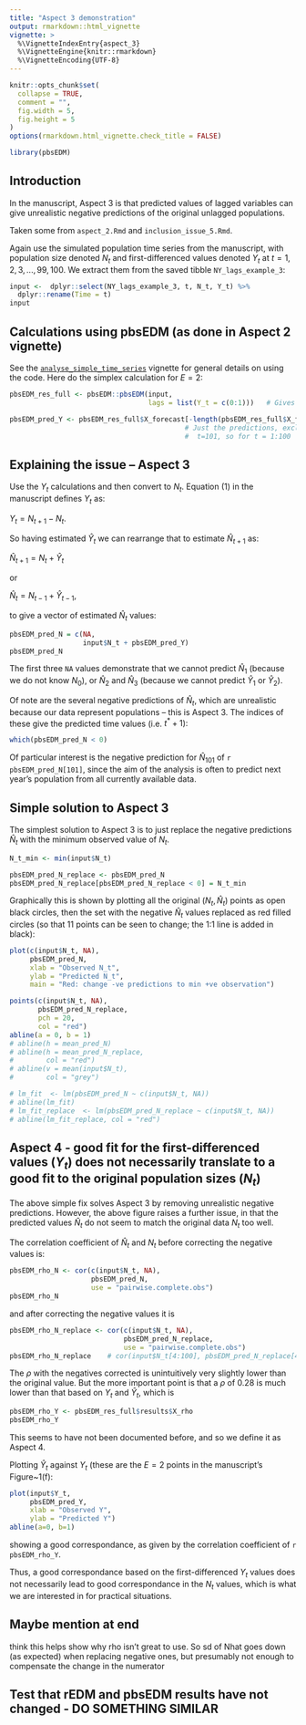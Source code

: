 ```yaml
---
title: "Aspect 3 demonstration"
output: rmarkdown::html_vignette
vignette: >
  %\VignetteIndexEntry{aspect_3}
  %\VignetteEngine{knitr::rmarkdown}
  %\VignetteEncoding{UTF-8}
---
```


```r
knitr::opts_chunk$set(
  collapse = TRUE,
  comment = "",
  fig.width = 5,
  fig.height = 5
)
options(rmarkdown.html_vignette.check_title = FALSE)
```

```r
library(pbsEDM)
```

## Introduction

In the manuscript, Aspect 3 is that predicted values of lagged variables can
give unrealistic negative predictions of the original unlagged populations.

Taken some from `aspect_2.Rmd` and `inclusion_issue_5.Rmd`.

Again use the simulated population time series from the manuscript, with
population size denoted $N_t$ and first-differenced values denoted $Y_t$ at $t = 1, 2, 3, ..., 99, 100$. We
extract them from the saved tibble `NY_lags_example_3`:

```r
input <-  dplyr::select(NY_lags_example_3, t, N_t, Y_t) %>%
  dplyr::rename(Time = t)
input
```

## Calculations using pbsEDM (as done in Aspect 2 vignette)

See the [`analyse_simple_time_series`](analyse_simple_time_series.html) vignette
for general details on using the code. Here do the simplex calculation for $E = 2$:
```r
pbsEDM_res_full <- pbsEDM::pbsEDM(input,
                                  lags = list(Y_t = c(0:1)))   # Gives full calculations

pbsEDM_pred_Y <- pbsEDM_res_full$X_forecast[-length(pbsEDM_res_full$X_forecast)]
                                           # Just the predictions, excluding
                                           #  t=101, so for t = 1:100
```

## Explaining the issue -- Aspect 3

Use the $Y_t$ calculations and then convert to $N_t$. Equation (1) in the
manuscript defines $Y_t$ as:

$Y_t = N_{t+1} - N_t$.

So having estimated $\hat{Y}_t$ we can rearrange that to estimate $\hat{N}_{t+1}$ as:

$\hat{N}_{t+1} = N_t + \hat{Y}_t$

or

$\hat{N}_t = N_{t-1} + \hat{Y}_{t-1}$,

to give a vector of estimated $\hat{N}_t$ values:
```r
pbsEDM_pred_N = c(NA,
                  input$N_t + pbsEDM_pred_Y)
pbsEDM_pred_N
```

The first three `NA` values demonstrate that we cannot predict $\hat{N}_1$ (because we do not know $N_0$), or
$\hat{N}_2$ and $\hat{N}_3$ (because we cannot predict $\hat{Y}_1$ or
$\hat{Y}_2$).

Of note are the several negative predictions of $\hat{N}_t$, which
are unrealistic because our data represent populations -- this is Aspect 3. The indices of these
give the predicted time values (i.e. $t^* + 1$):
```r
which(pbsEDM_pred_N < 0)
```

Of particular interest is the negative prediction for $\hat{N}_{101}$ of
`r  pbsEDM_pred_N[101]`, since the
aim of the analysis is often to predict next year's population from all
currently available data.

## Simple solution to Aspect 3

The simplest solution to Aspect 3 is to just replace the negative
predictions $\hat{N}_t$ with the minimum observed value of $N_t$.
```r
N_t_min <- min(input$N_t)

pbsEDM_pred_N_replace <- pbsEDM_pred_N
pbsEDM_pred_N_replace[pbsEDM_pred_N_replace < 0] = N_t_min
```

Graphically this is shown by plotting all the original $(N_t, \hat{N}_t)$ points
as open black circles, then the set with the negative $\hat{N}_t$ values
replaced as red filled circles (so that 11 points can be seen to change; the 1:1
line is added in black):

```r
plot(c(input$N_t, NA),
     pbsEDM_pred_N,
     xlab = "Observed N_t",
     ylab = "Predicted N_t",
     main = "Red: change -ve predictions to min +ve observation")

points(c(input$N_t, NA),
       pbsEDM_pred_N_replace,
       pch = 20,
       col = "red")
abline(a = 0, b = 1)
# abline(h = mean_pred_N)
# abline(h = mean_pred_N_replace,
#        col = "red")
# abline(v = mean(input$N_t),
#        col = "grey")

# lm_fit  <- lm(pbsEDM_pred_N ~ c(input$N_t, NA))
# abline(lm_fit)
# lm_fit_replace  <- lm(pbsEDM_pred_N_replace ~ c(input$N_t, NA))
# abline(lm_fit_replace, col = "red")
```

## Aspect 4 - good fit for the first-differenced values ($Y_t$) does not necessarily translate to a good fit to the original population sizes ($N_t$)

The above simple fix solves Aspect 3 by removing unrealistic negative
predictions. However, the above figure raises a further issue, in that the
predicted values $\hat{N}_t$ do not seem to match the original data $N_t$ too
well.

The correlation coefficient of $\hat{N}_t$ and $N_t$ before correcting the
negative values is:
```r
pbsEDM_rho_N <- cor(c(input$N_t, NA),
                    pbsEDM_pred_N,
                    use = "pairwise.complete.obs")
pbsEDM_rho_N
```
and after correcting the negative values it is
```r
pbsEDM_rho_N_replace <- cor(c(input$N_t, NA),
                            pbsEDM_pred_N_replace,
                            use = "pairwise.complete.obs")
pbsEDM_rho_N_replace    # cor(input$N_t[4:100], pbsEDM_pred_N_replace[4:100]) gives same
```

The $\rho$ with the negatives corrected is unintuitively very slightly lower
than the original value. But the more important point is that a $\rho$ of 0.28
is much lower than that based on $Y_t$ and $\hat{Y}_t$, which is
```r
pbsEDM_rho_Y <- pbsEDM_res_full$results$X_rho
pbsEDM_rho_Y
```

This seems to have not been documented before, and so we define it as Aspect 4.

Plotting  $\hat{Y}_t$ against $Y_t$ (these are the $E=2$ points in the
manuscript's Figure~1(f):

```r
plot(input$Y_t,
     pbsEDM_pred_Y,
     xlab = "Observed Y",
     ylab = "Predicted Y")
abline(a=0, b=1)
```

showing a good correspondance, as given by the correlation coefficient of
`r pbsEDM_rho_Y`.

Thus, a good correspondance based on the first-differenced $Y_t$ values does not
necessarily lead to good correspondance in the $N_t$ values, which is what we
are interested in for practical situations.




## Maybe mention at end

think this helps show why rho isn't great to use. So sd of Nhat goes down (as
expected) when replacing negative ones, but presumably not enough to compensate
the change in the numerator

## Test that rEDM and pbsEDM results have not changed - DO SOMETHING SIMILAR

<!--
TODO

Here we run some tests to check that if any of the above results from `pbsEDM`
or `rEDM` have changed from when this vignette was written (some results are
saved in `NY_lags_example_3`). The tests will give errors if they fail (and any
such failures should be investigated and this vignette updated).

Check the default `rEDM` predictions have not changed.
{r testrEDM}
testthat::expect_equal(NY_lags_example_3$rEDM.pred,
                       rEDM_res$Predictions)       # If no error then they match


Also check that the results with different values of `exclusionsRadius` have not changed:
{r testExcl}
testthat::expect_equal(check_rEDM_excl_1, rEDM_pred_excl_1)
testthat::expect_equal(check_rEDM_excl_2, rEDM_pred_excl_2)
testthat::expect_equal(check_rEDM_excl_3, rEDM_pred_excl_3)


The test in the Independent Code section has already verified that the `pbsEDM`
results have not changed (since they match the `my.pred` results from the original
independent code).
-->
